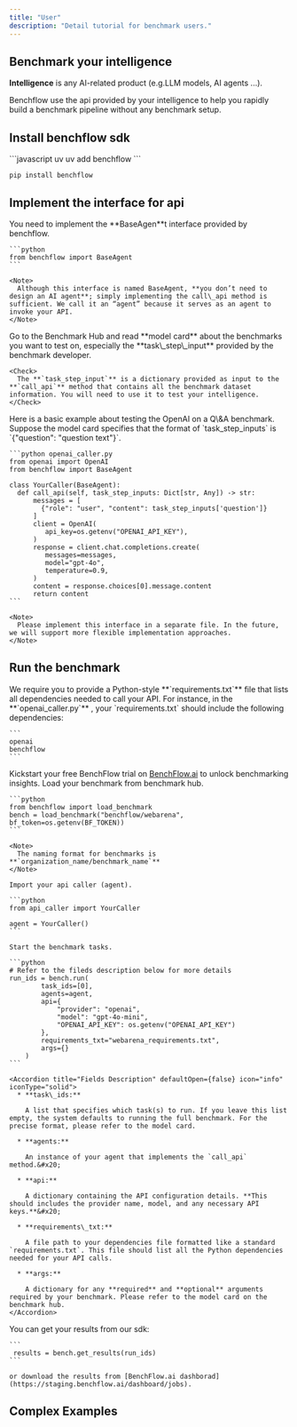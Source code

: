 ```yaml
---
title: "User"
description: "Detail tutorial for benchmark users."
---
```


## Benchmark your intelligence

**Intelligence** is any AI-related product (e.g.LLM models, AI agents ...).&#x20;

Benchflow use the api provided by your intelligence to help you rapidly build a benchmark pipeline without any benchmark setup.

## Install benchflow sdk

<CodeGroup>
  ```javascript uv
  uv add benchflow
  ```

  ```
  pip install benchflow
  ```
</CodeGroup>

## Implement the interface for api

<AccordionGroup>
  <Accordion title="Import the interface for api" defaultOpen={false}>
    You need to implement the **BaseAgen**t interface provided by benchflow.

    ```python
    from benchflow import BaseAgent
    ```

    <Note>
      Although this interface is named BaseAgent, **you don’t need to design an AI agent**; simply implementing the call\_api method is sufficient. We call it an “agent” because it serves as an agent to invoke your API.
    </Note>
  </Accordion>

  <Accordion title="Check the benchmark card" defaultOpen={false}>
    Go to the Benchmark Hub and read **model card** about the benchmarks you want to test on, especially the **task\_step\_input** provided by the benchmark developer.

    <Check>
      The **`task_step_input`** is a dictionary provided as input to the **`call_api`** method that contains all the benchmark dataset information. You will need to use it to test your intelligence.
    </Check>
  </Accordion>

  <Accordion title="Implement your call_api function" defaultOpen={false}>
    Here is a basic example about testing the OpenAI on a Q\&A benchmark. Suppose the model card specifies that the format of `task_step_inputs` is `{"question": "question text"}`.

    ```python openai_caller.py
    from openai import OpenAI
    from benchflow import BaseAgent

    class YourCaller(BaseAgent):
      def call_api(self, task_step_inputs: Dict[str, Any]) -> str:
          messages = [
            {"role": "user", "content": task_step_inputs['question']}
          ]
          client = OpenAI(
             api_key=os.getenv("OPENAI_API_KEY"),
          )
          response = client.chat.completions.create(
             messages=messages,
             model="gpt-4o",
             temperature=0.9,
          )
          content = response.choices[0].message.content
          return content
    ```

    <Note>
      Please implement this interface in a separate file. In the future, we will support more flexible implementation approaches.
    </Note>
  </Accordion>
</AccordionGroup>

## Run the benchmark

<AccordionGroup>
  <Accordion title="Create the environment for calling your api" defaultOpen={false}>
    We require you to provide a Python-style **`requirements.txt`** file that lists all dependencies needed to call your API. For instance, in the **`openai_caller.py`** , your `requirements.txt` should include the following dependencies:

    ```
    openai
    benchflow
    ```
  </Accordion>

  <Accordion title="Get your BenchFlow token" defaultOpen={false}>
    Kickstart your free BenchFlow trial on <a href="https://benchflow.ai" target="_blank" rel="noopener noreferrer">BenchFlow.ai</a> to unlock benchmarking insights.
  </Accordion>

  <Accordion title="Benchmark your intelligence" defaultOpen={false}>
    Load your benchmark from benchmark hub.

    ```python
    from benchflow import load_benchmark
    bench = load_benchmark("benchflow/webarena", bf_token=os.getenv(BF_TOKEN))
    ```

    <Note>
      The naming format for benchmarks is **`organization_name/benchmark_name`**
    </Note>

    Import your api caller (agent).

    ```python
    from api_caller import YourCaller

    agent = YourCaller()
    ```

    Start the benchmark tasks.

    ```python
    # Refer to the fileds description below for more details
    run_ids = bench.run(
            task_ids=[0],
            agents=agent,
            api={
                "provider": "openai", 
                "model": "gpt-4o-mini", 
                "OPENAI_API_KEY": os.getenv("OPENAI_API_KEY")
            },
            requirements_txt="webarena_requirements.txt",
            args={}
        )
    ```

    <Accordion title="Fields Description" defaultOpen={false} icon="info" iconType="solid">
      * **task\_ids:**

        A list that specifies which task(s) to run. If you leave this list empty, the system defaults to running the full benchmark. For the precise format, please refer to the model card.

      * **agents:**

        An instance of your agent that implements the `call_api` method.&#x20;

      * **api:**

        A dictionary containing the API configuration details. **This should includes the provider name, model, and any necessary API keys.**&#x20;

      * **requirements\_txt:**

        A file path to your dependencies file formatted like a standard `requirements.txt`. This file should list all the Python dependencies needed for your API calls.

      * **args:**

        A dictionary for any **required** and **optional** arguments required by your benchmark. Please refer to the model card on the benchmark hub.
    </Accordion>
  </Accordion>

  <Accordion title="Get your results" defaultOpen={false}>
    You can get your results from our sdk:

    ```
     results = bench.get_results(run_ids)
    ```

    or download the results from [BenchFlow.ai dashborad](https://staging.benchflow.ai/dashboard/jobs).
  </Accordion>
</AccordionGroup>

## Complex Examples

<CardGroup cols={3}>
  <Card title="Webarena" icon="sparkles" />

  <Card title="Rarebench" icon="sparkles" />

  <Card title="Webcanvas" icon="sparkles" />
</CardGroup>

##